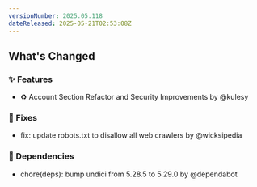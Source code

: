 ```yaml
---
versionNumber: 2025.05.118
dateReleased: 2025-05-21T02:53:08Z
---
```


## What's Changed
### ✨ Features
* ♻️ Account Section Refactor and Security Improvements by @kulesy
### 🔧 Fixes
* fix: update robots.txt to disallow all web crawlers by @wicksipedia
### 👒 Dependencies
* chore(deps): bump undici from 5.28.5 to 5.29.0 by @dependabot
